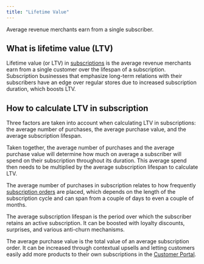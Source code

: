 ```yaml
---
title: "Lifetime Value"
---
```


<Info>

Average revenue merchants earn from a single subscriber.

</Info>

## What is lifetime value (LTV)

Lifetime value (or LTV) in [subscriptions](/glossary/subscription) is the average revenue merchants earn from a single customer over the lifespan of a subscription. Subscription businesses that emphasize long-term relations with their subscribers have an edge over regular stores due to increased subscription duration, which boosts LTV.

## How to calculate LTV in subscription

Three factors are taken into account when calculating LTV in subscriptions: the average number of purchases, the average purchase value, and the average subscription lifespan.

Taken together, the average number of purchases and the average purchase value will determine how much on average a subscriber will spend on their subscription throughout its duration. This average spend then needs to be multiplied by the average subscription lifespan to calculate LTV.

The average number of purchases in subscription relates to how frequently [subscription orders](/glossary/subscription-order) are placed, which depends on the length of the subscription cycle and can span from a couple of days to even a couple of months.

The average subscription lifespan is the period over which the subscriber retains an active subscription. It can be boosted with loyalty discounts, surprises, and various anti-churn mechanisms.

The average purchase value is the total value of an average subscription order. It can be increased through contextual upsells and letting customers easily add more products to their own subscriptions in the [Customer Portal](/glossary/customer-portal).
